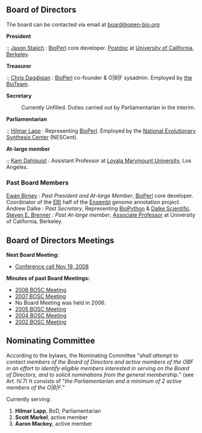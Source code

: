== Board of Directors ==
The board can be contacted via email at [mailto:board@open-bio.org board@open-bio.org]

'''President'''
:; [[bp:Jason Stajich|Jason Stajich]] : [[bp:BioPerl|BioPerl]] core developer. [http://pmb.berkeley.edu/~taylor/people/js.html Postdoc] at [http://www.berkeley.edu/ University of California, Berkeley].

'''Treasurer'''
:; [[bp:Chris Dagdigian|Chris Dagdigian]] : [[bp:BioPerl|BioPerl]] co-founder & O|B|F sysadmin. Employed by [http://www.bioteam.net the BioTeam].

'''Secretary'''
: Currently Unfilled. Duties carried out by Parliamentarian in the interim.

'''Parliamentarian'''
:; [[bp:Hilmar Lapp|Hilmar Lapp]] : Representing [[bp:BioPerl|BioPerl]].  Employed by the [http://www.nescent.org/ National Evolutionary Synthesis Center] (NESCent).

'''At-large member'''
:; [[User:Kdahlquist|Kam Dahlquist]] : Assistant Professor at [http://myweb.lmu.edu/kdahlqui/ Loyala Marymount University], Los Angeles.

=== Past Board Members ===
; [[bp:Ewan Birney|Ewan Birney]] : ''Past President and At-large Member'',  [[bp:BioPerl|BioPerl]] core developer.  Coordinator of the [http://www.ebi.ac.uk EBI] half of the [http://www.ensembl.org Ensembl] genome annotation project.
; Andrew Dalke : ''Past Secretary'', Representing [http://www.biopython.org BioPython] & [http://www.dalkescientific.com Dalke Scientific].
; [[bp:Steven Brenner|Steven E. Brenner]] : ''Past At-large member'', [http://compbio.berkeley.edu Associate Professor] at University of California, Berkeley.

== Board of Directors Meetings ==

'''Next Board Meeting:'''
* [[Minutes:2008_ConfCall|Conference call Nov 19, 2008]] 

'''Minutes of past Board Meetings:'''
* [[Minutes:2008 BOSC Meeting| 2008 BOSC Meeting]]
* [[Minutes:2007 BOSC Meeting| 2007 BOSC Meeting]]
* No Board Meeting was held in 2006. 
* [[Minutes:2005 BOSC Meeting| 2005 BOSC Meeting]]
* [[Minutes:2004 BOSC Meeting| 2004 BOSC Meeting]]
* [[Minutes:2002 BOSC Meeting| 2002 BOSC Meeting]]

== Nominating Committee ==

According to the bylaws, the Nominating Committee "''shall attempt to contact members of the Board of Directors and active members of the OBF in an effort to identify eligible members interested in serving on the Board of Directors, and to solicit nominations from the general membership.''" (see Art. IV.7) It consists of "''the Parliamentarian and a minimum of 2 active members of the O|B|F.''" 

Currently serving:
# '''Hilmar Lapp''', BoD, Parliamentarian
# '''Scott Markel''', active member
# '''Aaron Mackey''', active member